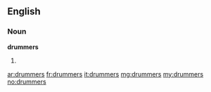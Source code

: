 ==English==

===Noun===
'''drummers'''

# {{plural of|drummer}}

[[ar:drummers]]
[[fr:drummers]]
[[it:drummers]]
[[mg:drummers]]
[[my:drummers]]
[[no:drummers]]